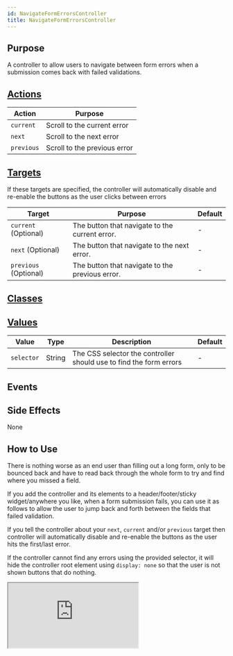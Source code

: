 ```yaml
---
id: NavigateFormErrorsController
title: NavigateFormErrorsController
---
```



## Purpose

A controller to allow users to navigate between form errors when a submission comes back with failed validations.


## [Actions](https://stimulus.hotwire.dev/reference/actions)

| Action | Purpose |
| --- | --- |
| `current` | Scroll to the current error |
| `next` | Scroll to the next error |
| `previous` | Scroll to the previous error |


## [Targets](https://stimulus.hotwire.dev/reference/targets)

If these targets are specified, the controller will automatically disable and re-enable the buttons as the user clicks between errors

| Target | Purpose | Default |
| --- | --- | --- |
| `current` (Optional) | The button that navigate to the current error.  | - |
| `next` (Optional) | The button that navigate to the next error. | - |
| `previous` (Optional) | The button that navigate to the previous error. | - |


## [Classes](https://stimulus.hotwire.dev/reference/classes)

<NoClasses/>

## [Values](https://stimulus.hotwire.dev/reference/values)

| Value | Type | Description | Default |
| --- | --- | --- | --- |
| `selector` | String | The CSS selector the controller should use to find the form errors | - |


## Events

<NoEvents/>

## Side Effects

None


## How to Use

There is nothing worse as an end user than filling out a long form, only to be bounced back and have to read back through the whole form to try and find where you missed a field.

If you add the controller and its elements to a header/footer/sticky widget/anywhere you like, when a form submission fails, you can use it as follows to allow the user to jump
back and forth between the fields that failed validation.

If you tell the controller about your `next`, `current` and/or `previous` target then controller will automatically disable and re-enable the buttons as the user hits the first/last error.

If the controller cannot find any errors using the provided selector, it will hide the controller root element using `display: none` so that the user is not shown buttons that do nothing.

<iframe
  src="https://codesandbox.io/embed/navigateformerrorscontroller-e4m3t?fontsize=14&hidenavigation=1&theme=dark"
  style={{width: "100%", height: "500px", border: "0", borderRadius: "4px", overflow: "hidden"}}
  sandbox="allow-forms allow-modals allow-popups allow-presentation allow-same-origin allow-scripts"
/>


